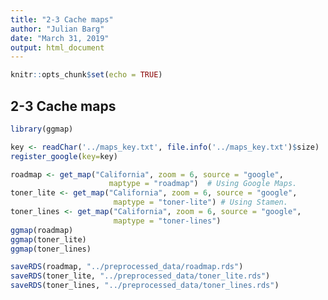 ```yaml
---
title: "2-3 Cache maps"
author: "Julian Barg"
date: "March 31, 2019"
output: html_document
---
```


```r
knitr::opts_chunk$set(echo = TRUE)
```

## 2-3 Cache maps
```r
library(ggmap)

key <- readChar('../maps_key.txt', file.info('../maps_key.txt')$size)
register_google(key=key)
```

```r
roadmap <- get_map("California", zoom = 6, source = "google", 
                      maptype = "roadmap")  # Using Google Maps.
toner_lite <- get_map("California", zoom = 6, source = "google", 
                       maptype = "toner-lite") # Using Stamen.
toner_lines <- get_map("California", zoom = 6, source = "google", 
                       maptype = "toner-lines")
ggmap(roadmap)
ggmap(toner_lite)
ggmap(toner_lines)
```

```r
saveRDS(roadmap, "../preprocessed_data/roadmap.rds")
saveRDS(toner_lite, "../preprocessed_data/toner_lite.rds")
saveRDS(toner_lines, "../preprocessed_data/toner_lines.rds")
```
